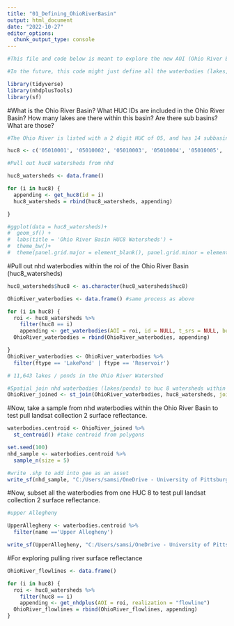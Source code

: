 ```yaml
---
title: "01_Defining_OhioRiverBasin"
output: html_document
date: "2022-10-27"
editor_options: 
  chunk_output_type: console
---
```


```r
#This file and code below is meant to explore the new AOI (Ohio River Basin) I will be working with and the data within it.

#In the future, this code might just define all the waterbodies (lakes, rivers) within nhd that are within my new aoi and want to be used as a FeatureCollection to pull surface reflectance from. 
```


```r
library(tidyverse)
library(nhdplusTools)
library(sf)
```


#What is the Ohio River Basin? What HUC IDs are included in the Ohio River Basin? How many lakes are there within this basin? Are there sub basins? What are those? 
```r

#The Ohio River is listed with a 2 digit HUC of 05, and has 14 subbasins -- HUC4s (0501 - 0514) -- each with a number of HUC8s:(these were pulled from https://water.usgs.gov/GIS/huc_name.html#Region05)

huc8 <- c('05010001', '05010002', '05010003', '05010004', '05010005', '05010006', '05010007', '05010008', '05010009', '05020001', '05020002', '05020003', '05020004', '05020005', '05020006', '05030101', '05030102', '05030103', '05030104', '05030105', '05030106', '05030201', '05030202', '05030203', '05030204', '05040001', '05040002', '05040003', '05040004', '05040005', '05040006', '05050001', '05050002', '05050003', '05050004', '05050005', '05050006', '05050007', '05050008', '05050009', '05060001', '05060002', '05060003', '05070101', '05070102', '05070201', '05070202' ,'05070203', '05070204', '05080001', '05080002', '05080003', '05090101', '05090102', '05090103', '05090104', '05090201', '05090202', '05090203', '05100101', '05100102', '05100201', '05100202', '05100203', '05100204', '05100205', '05110001', '05110002', '05110003', '05110004', '05110005', '05110006', '05120101', '05120102', '05120103', '05120104', '05120105', '05120106', '05120107', '05120108', '05120109', '05120110', '05120111', '05120112', '05120113', '05120114', '05120115', '05120201', '05120202', '05120203', '05120204', '05120205', '05120206', '05120207', '05120208', '05120209', '05130101', '05130102', '05130103', '05130104', '05130105', '05130106', '05130107', '05130108', '05130201', '05130202', '05130203', '05130204', '05130205','05130206 ', '05140101', '05140102', '05140103', '05140104', '05140201', '05140202', '05140203', '05140204', '05140205', '05140206') 

#Pull out huc8 watersheds from nhd

huc8_watersheds <- data.frame()

for (i in huc8) {
  appending <- get_huc8(id = i)
  huc8_watersheds = rbind(huc8_watersheds, appending)

}

#ggplot(data = huc8_watersheds)+
#  geom_sf() +
#  labs(title = 'Ohio River Basin HUC8 Watersheds') +
#  theme_bw()+
#  theme(panel.grid.major = element_blank(), panel.grid.minor = element_blank())


```

#Pull out nhd waterbodies within the roi of the Ohio River Basin (huc8_watersheds)
```r

huc8_watersheds$huc8 <- as.character(huc8_watersheds$huc8)

OhioRiver_waterbodies <- data.frame() #same process as above

for (i in huc8) {
  roi <- huc8_watersheds %>%
    filter(huc8 == i)
    appending <- get_waterbodies(AOI = roi, id = NULL, t_srs = NULL, buffer = 0.5)
  OhioRiver_waterbodies = rbind(OhioRiver_waterbodies, appending)

}
OhioRiver_waterbodies <- OhioRiver_waterbodies %>%
  filter(ftype == 'LakePond' | ftype == 'Reservoir')

# 11,643 lakes / ponds in the Ohio River Watershed

#Spatial join nhd waterbodies (lakes/ponds) to huc 8 watersheds within the Ohio River Basin.
OhioRiver_joined <- st_join(OhioRiver_waterbodies, huc8_watersheds, join = st_intersects, left = FALSE)
```

#Now, take a sample from nhd waterbodies within the Ohio River Basin to test pull landsat collection 2 surface reflectance. 
```r
waterbodies.centroid <- OhioRiver_joined %>%
  st_centroid() #take centroid from polygons

set.seed(100)
nhd_sample <- waterbodies.centroid %>%
  sample_n(size = 5)

#write .shp to add into gee as an asset
write_sf(nhd_sample, "C:/Users/samsi/OneDrive - University of Pittsburgh/nhd_sample", driver = 'ESRI Shapefile')

```

#Now, subset all the waterbodies from one HUC 8 to test pull landsat collection 2 surface reflectance. 
```r
#upper Allegheny  

UpperAllegheny <- waterbodies.centroid %>%
  filter(name =='Upper Allegheny')

write_sf(UpperAllegheny, "C:/Users/samsi/OneDrive - University of Pittsburgh/UpperAllegheny", driver = 'ESRI Shapefile')


```

#For exploring pulling river surface reflectance
```r
OhioRiver_flowlines <- data.frame()

for (i in huc8) {
  roi <- huc8_watersheds %>%
    filter(huc8 == i)
    appending <- get_nhdplus(AOI = roi, realization = "flowline")
  OhioRiver_flowlines = rbind(OhioRiver_flowlines, appending)
}
```


